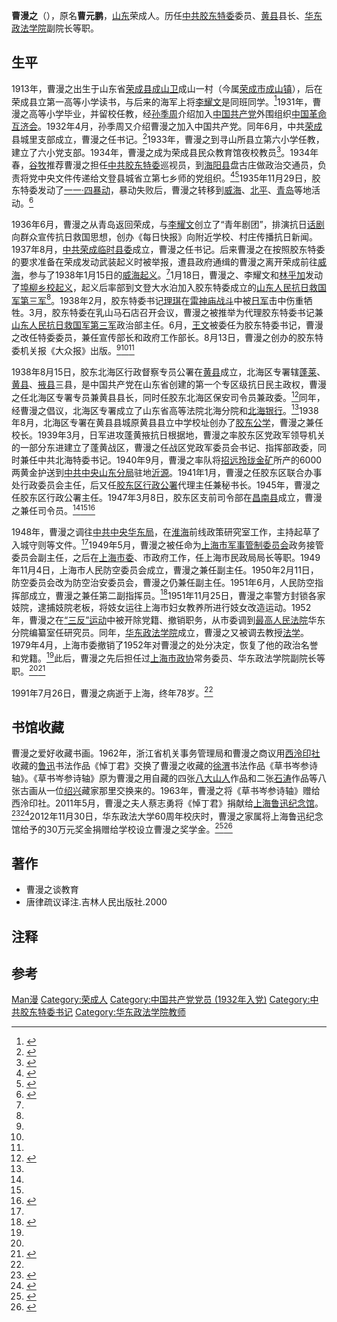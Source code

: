 {{Infobox Biography
| subject_name   = 曹漫之
| image_name     = Cao Manzhi. 1950s.jpg
| image_size     = 200px
| image_caption  = 曹漫之于1950年代
| date_of_birth  = 1913年
| place_of_birth = {{CHN-1928}}[[山东省|山东省]][[荣成市|荣成县]][[成山镇|成山镇]]
| date_of_death  = 1991年7月26日
| place_of_death = {{CHN}}[[上海市|上海市]]
| occupation     = [[中共胶东特委|中共胶东特委]]委员、[[黄县|黄县]]县长、[[华东政法学院|华东政法学院]]副长等
}}

'''曹漫之'''（{{bd|1913年||1991年|7月26日}}），原名'''曹元鹏'''，[[山东|山东]]荣成人。历任[[中共胶东特委|中共胶东特委]]委员、[[黄县|黄县]]县长、[[华东政法学院|华东政法学院]]副院长等职。

== 生平 ==
1913年，曹漫之出生于山东省[[荣成县|荣成县]][[成山镇|成山卫]]成山一村（今属[[荣成市|荣成市]][[成山镇|成山镇]]），后在荣成县立第一高等小学读书，与后来的海军上将[[李耀文|李耀文]]是同班同学。<ref name=liyaowen>{{Citeweb |title=李耀文：身经百战的海军上将 |url=http://www.whnews.cn/news/2009-09/10/content_1519553.htm |publisher=威海新闻网 |date=2009-09-10 |access-date=2016-02-01 |archive-url=https://web.archive.org/web/20160312052719/http://www.whnews.cn/news/2009-09/10/content_1519553.htm |archive-date=2016-03-12 |dead-url=yes }}</ref>1931年，曹漫之高等小学毕业，并留校任教，经[[孙季周|孙季周]]介绍加入[[中国共产党|中国共产党]]外围组织[[中国革命互济会|中国革命互济会]]。1932年4月，孙季周又介绍曹漫之加入中国共产党。同年6月，中共[[荣成|荣成]]县城里支部{{efn|一说“荣成县城厢支部”<ref name=huiyi/>}}成立，曹漫之任书记。<ref name=niuqi>{{Citeweb |title=曹漫之的牛气——机关大院往事·《胶东风云录》追怀 |url=http://www.shm.com.cn/ytwb/html/2014-09/01/content_3043536.htm |publisher=烟台日报 |date=2014-09-01 |access-date=2016-02-01 |archive-date=2019-08-23 |archive-url=https://web.archive.org/web/20190823051444/http://www.shm.com.cn/ytwb/html/2014-09/01/content_3043536.htm |dead-url=no }}</ref>1933年，曹漫之到寻山所县立第六小学任教，建立了六小党支部。1934年，曹漫之成为荣成县民众教育馆夜校教员<ref>{{Citeweb|title=荣成籍将军：李耀文|url=http://www.sd.xinhuanet.com/wq/2010-01/11/content_18739674.htm|publisher=新华网|date=2010-01-11}}{{dead link|date=2018年3月 |bot=InternetArchiveBot |fix-attempted=yes }}</ref>。1934年春，[[谷牧|谷牧]]推荐曹漫之担任[[中共胶东特委|中共胶东特委]]巡视员，到[[海阳市|海阳县]]盘古庄做政治交通员，负责将党中央文件传递给文登县城省立第七乡师的党组织。<ref name=rch>{{Citeweb|title=走进荣成>> 荣成名人>>政治界>>曹漫之|url=http://www.rongcheng.gov.cn/art/2007/9/3/art_565_6864.html|publisher=荣成市政府|date=2007-09-03}}{{dead link|date=2018年3月 |bot=InternetArchiveBot |fix-attempted=yes }}</ref><ref name=sdxh>{{Citeweb|title=威海名人>曹漫之|url=http://www.sd.xinhuanet.com/wq/2008-01/02/content_12102624.htm|publisher=新华网山东网群|date=2008-01-02|deadurl=yes|archiveurl=https://web.archive.org/web/20170113232210/http://www.sd.xinhuanet.com/wq/2008-01/02/content_12102624.htm|archivedate=2017-01-13|access-date=2016-02-01}}</ref>1935年11月29日，胶东特委发动了[[一一·四暴动|一一·四暴动]]，暴动失败后，曹漫之转移到[[威海|威海]]、[[北平|北平]]、[[青岛|青岛]]等地活动。<ref name=xiaodao>{{Citeweb |title=《先导》(下)：曹漫之 |url=http://www.jiaodong.net/special/system/2016/01/12/013042527_41.shtml |publisher=胶东在线 |date=2016-01-13 |access-date=2016-02-01 |archive-date=2019-08-15 |archive-url=https://web.archive.org/web/20190815060223/http://www.jiaodong.net/special/system/2016/01/12/013042527_41.shtml |dead-url=no }}</ref>

1936年6月，曹漫之从青岛返回荣成，与[[李耀文|李耀文]]创立了“青年剧团”，排演抗日[[话剧|话剧]]向群众宣传抗日救国思想，创办《每日快报》向附近学校、村庄传播抗日新闻。1937年8月，[[中共荣成县委|中共荣成临时县委]]成立，曹漫之任书记。后来曹漫之在按照胶东特委的要求准备在荣成发动武装起义时被举报，遭县政府通缉的曹漫之离开荣成前往[[威海|威海]]，参与了1938年1月15日的[[威海起义|威海起义]]。<ref name=sdxh/>1月18日，曹漫之、李耀文和[[林乎加|林乎加]]发动了[[埠柳乡校起义|埠柳乡校起义]]，起义后率部到文登大水泊加入胶东特委成立的[[山东人民抗日救国军第三军|山东人民抗日救国军第三军]]<ref name=liyaowen/>。1938年2月，胶东特委书记[[理琪|理琪]]在[[雷神庙战斗|雷神庙战斗]]中被[[日军|日军]]击中伤重牺牲。3月，胶东特委在乳山马石店召开会议，曹漫之被推举为代理胶东特委书记兼[[山东人民抗日救国军第三军|山东人民抗日救国军第三军]]政治部主任。6月，[[王文_(抗日英烈)|王文]]被委任为胶东特委书记，曹漫之改任特委委员，兼任宣传部长和政府工作部长。8月13日，曹漫之创办的胶东特委机关报《大众报》出版。<ref name=sdxh/><ref name=niuqi/><ref name=xiaodao/>

1938年8月15日，胶东北海区行政督察专员公署在[[黄县|黄县]]成立，北海区专署辖[[蓬莱|蓬莱]]、[[黄县|黄县]]、[[掖县|掖县]]三县，是中国共产党在山东省创建的第一个专区级抗日民主政权，曹漫之任北海区专署专员兼黄县县长，同时任胶东北海区保安司令员兼政委。<ref>{{Citeweb |title=曹专员是我们很尊敬的老首长 |url=http://blog.sina.com.cn/s/blog_5188d1380102dxpq.html |author=杨金地 |publisher=新浪博客 |date=2012-09-05 |accessdate=2016-02-01 |archive-date=2014-10-17 |archive-url=https://web.archive.org/web/20141017140937/http://blog.sina.com.cn/s/blog_5188d1380102dxpq.html |dead-url=no }}</ref>同年，经曹漫之倡议，北海区专署成立了山东省高等法院北海分院和[[北海银行|北海银行]]。<ref name=sdxh/>1938年8月，北海区专署在黄县县城原黄县县立中学校址创办了[[胶东公学|胶东公学]]，曹漫之兼任校长。1939年3月，日军进攻蓬黄掖抗日根据地，曹漫之率胶东区党政军领导机关的一部分东进建立了蓬黄战区，曹漫之任战区党政军委员会书记、指挥部政委，同时兼任中共北海特委书记。1940年9月，曹漫之率队将[[招远|招远]][[玲珑金矿|玲珑金矿]]所产的6000两黄金护送到[[中共中央山东分局|中共中央山东分局]]驻地[[沂源|沂源]]。1941年1月，曹漫之任胶东区联合办事处行政委员会主任，后又任[[胶东区行政公署|胶东区行政公署]]代理主任兼秘书长。1945年，曹漫之任胶东区行政公署主任。1947年3月8日，胶东区支前司令部在[[昌南县|昌南县]]成立，曹漫之兼任司令员。<ref name=niuqi/><ref name=xiaodao/><ref name=huiyi>{{Citeweb |title=我帮曹漫之整理回忆录 |url=http://wfrb.wfnews.com.cn/html/2008-06/18/content_43184.htm |publisher=潍坊日报 |date=2008-06-18 |author=孟中洋 |access-date=2016-02-01 |archive-date=2019-08-22 |archive-url=https://web.archive.org/web/20190822082300/http://wfrb.wfnews.com.cn/html/2008-06/18/content_43184.htm |dead-url=no }}</ref>

1948年，曹漫之调往[[中共中央华东局|中共中央华东局]]，在[[淮海战役|淮海]]前线政策研究室工作，主持起草了入城守则等文件。<ref name=niuqi/>1949年5月，曹漫之被任命为[[上海市军事管制委员会|上海市军事管制委员会]]政务接管委员会副主任，之后在[[中共上海市委|上海市委]]、市政府工作，任上海市民政局局长等职。1949年11月4日，上海市人民防空委员会成立，曹漫之兼任副主任。1950年2月11日，防空委员会改为防空治安委员会，曹漫之仍兼任副主任。1951年6月，人民防空指挥部成立，曹漫之兼任第二副指挥员。<ref name=renfang>{{Citeweb |url=http://www.shtong.gov.cn/Newsite/node2/node2245/node4535/node54874/node54876/node54878/userobject1ai49585.html |title=上海民防志>第一编组织机构>第一章市级机构>第一节领导机构 |publisher=上海市地方志办公室 |date=2003-04-10 |accessdate=2016-02-01 |archive-date=2016-04-27 |archive-url=https://web.archive.org/web/20160427153954/http://www.shtong.gov.cn/Newsite/node2/node2245/node4535/node54874/node54876/node54878/userobject1ai49585.html |dead-url=no }}</ref>1951年11月25日，曹漫之率警方封锁各家妓院，逮捕妓院老板，将妓女运往上海市妇女教养所进行妓女改造运动。1952年，曹漫之在[[三反運動|“三反”运动]]中被开除党籍、撤销职务，从市委调到[[中华人民共和国最高人民法院|最高人民法院]]华东分院编纂室任研究员。同年，[[华东政法学院|华东政法学院]]成立，曹漫之又被调去教授[[法学|法学]]。1979年4月，上海市委撤销了1952年对曹漫之的处分决定，恢复了他的政治名誉和党籍。<ref name=xiaodao/>此后，曹漫之先后担任过[[上海市政协|上海市政协]]常务委员、华东政法学院副院长等职。<ref name=rch/><ref name=whnews>{{Citeweb |title=曹漫之：硝烟中走出的法学专家 |url=http://www.whnews.cn/news/2011-06/16/content_1684452.htm |publisher=威海晚报•威海新闻网 |date=2011-06-16 |access-date=2016-01-31 |archive-url=https://web.archive.org/web/20160312052707/http://www.whnews.cn/news/2011-06/16/content_1684452.htm |archive-date=2016-03-12 |dead-url=yes }}</ref>

1991年7月26日，曹漫之病逝于上海，终年78岁。<ref name=rch/>

== 书馆收藏 ==
曹漫之爱好收藏书画。1962年，浙江省机关事务管理局和曹漫之商议用[[西泠印社|西泠印社]]收藏的[[鲁迅|鲁迅]]书法作品《悼丁君》交换了曹漫之收藏的[[徐渭|徐渭]]书法作品《草书岑参诗轴》。《草书岑参诗轴》原为曹漫之用自藏的四张[[八大山人|八大山人]]作品和二张[[石涛|石涛]]作品等八张古画从一位[[绍兴|绍兴]]藏家那里交换来的。1963年，曹漫之将《草书岑参诗轴》赠给西泠印社。2011年5月，曹漫之夫人蔡志勇将《悼丁君》捐献给[[上海鲁迅纪念馆|上海鲁迅纪念馆]]。<ref>{{Citeweb |title=两段情：鲁迅·徐渭·曹漫之 |url=http://qjwb.zjol.com.cn/html/2013-10/20/content_2372748.htm |publisher=钱江晚报 |date=2013-10-20 |access-date=2016-02-01 |archive-date=2019-08-19 |archive-url=https://web.archive.org/web/20190819151257/http://qjwb.zjol.com.cn/html/2013-10/20/content_2372748.htm |dead-url=no }}</ref><ref>{{Citeweb |title=难得之品——回忆曹漫之先生 |url=http://www.wenming.cn/qmyd_pd/jckd/201106/t20110606_200994.shtml |publisher=中国文明网-文汇报 |date=2011-06-06 |accessdate=2016-02-01 |archive-date=2015-01-17 |archive-url=https://web.archive.org/web/20150117234516/http://www.wenming.cn/qmyd_pd/jckd/201106/t20110606_200994.shtml |dead-url=no }}</ref>2012年11月30日，华东政法大学60周年校庆时，曹漫之家属将上海鲁迅纪念馆给予的30万元奖金捐赠给学校设立曹漫之奖学金。<ref>{{Citeweb |title=我校举行曹漫之教育思想研讨会暨曹漫之奖学金捐赠仪式 |url=http://dwgk.ecupl.edu.cn/s/1/t/1/37/76/info14198.htm |publisher=华东政法大学党务公开网 |date=2013-04-23 |access-date=2016-02-01 |archive-url=https://web.archive.org/web/20160213064142/http://dwgk.ecupl.edu.cn/s/1/t/1/37/76/info14198.htm |archive-date=2016-02-13 |dead-url=yes }}</ref><ref>{{Citeweb |title=曹漫之教育思想研讨会举行 |url=http://newspaper.jfdaily.com/jfrb/html/2012-12/01/content_930070.htm |publisher=解放日报 |date=2012-12-01 }}{{Dead link|date=2019年11月 |bot=InternetArchiveBot |fix-attempted=yes }}</ref>

== 著作 ==
* 曹漫之谈教育
* 唐律疏议译注.吉林人民出版社.2000

== 注释 ==
{{commonscat|Cao Manzhi}}
{{notelist}}

== 参考 ==
{{reflist|2}}

{{DEFAULTSORT:Cao Manzhi}}
[[Category:曹姓|Man漫]]
[[Category:荣成人|Category:荣成人]]
[[Category:中国共产党党员_(1932年入党)|Category:中国共产党党员 (1932年入党)]]
[[Category:中共胶东特委书记|Category:中共胶东特委书记]]
[[Category:华东政法学院教师|Category:华东政法学院教师]]